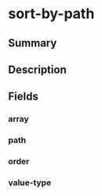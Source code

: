 
# sort-by-path

## Summary

<Tooltip components={props.components} />

## Description

<Description components={props.components} />

## Fields

### array

<Field0 components={props.components} />

### path

<Field1 components={props.components} />

### order

<Field2 components={props.components} />

### value-type

<Field3 components={props.components} />

